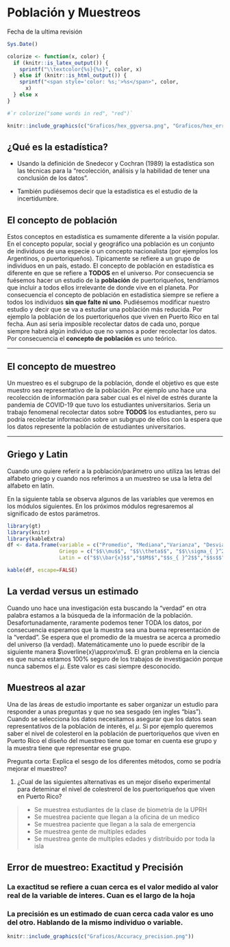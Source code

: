 # Población y Muestreos



Fecha de la ultima revisión
```r

Sys.Date()
```

```r
colorize <- function(x, color) {
  if (knitr::is_latex_output()) {
    sprintf("\\textcolor{%s}{%s}", color, x)
  } else if (knitr::is_html_output()) {
    sprintf("<span style='color: %s;'>%s</span>", color, 
      x)
  } else x
}

#`r colorize("some words in red", "red")`
```

```r
knitr::include_graphics(c("Graficos/hex_ggversa.png", "Graficos/hex_error.png"))
```



## ¿Qué es la estadística?

- Usando la definición de Snedecor y Cochran (1989) la estadística  son las técnicas para la "recolección, análisis y la habilidad de tener una conclusión de los datos".  

- También pudiésemos decir que la estadística es el estudio de la incertidumbre.  


## El concepto de población

Estos conceptos en estadística es sumamente diferente a la visión popular. En el concepto popular, social y geográfico una población es un conjunto de individuos de una especie o un concepto nacionalista (por ejemplos los Argentinos, o puertoriqueños). Típicamente se refiere a un grupo de individuos en un país, estado.  El concepto de población en estadística es diferente en que se refiere a **TODOS** en el universo.   Por consecuencia se fuésemos hacer un estudio de la **población** de puertoriqueños, tendríamos que incluir a todos ellos irrelevante de donde vive en el planeta.  Por consecuencia el concepto de población en estadística siempre se refiere a todos los individuos **sin que falte ni uno**.  Pudiésemos modificar nuestro estudio y decir que se va a estudiar una población más reducida. Por ejemplo la población de los puertoriqueños que viven en Puerto Rico en tal fecha.   Aun así seria imposible recolectar datos de cada uno, porque siempre habrá algún individuo que no vamos a poder recolectar los datos.  Por consecuencia el **concepto de población** es uno teórico.  

***
## El concepto de muestreo

Un muestreo es el subgrupo de la población, donde el objetivo es que este muestro sea representativo de la población.  Por ejemplo uno hace una recolección de información para saber cual es el nivel de estrés durante la pandemia de COVID-19 que tuvo los estudiantes universitarios. Seria un trabajo fenomenal recolectar datos sobre **TODOS** los estudiantes, pero su podría recolectar información sobre un subgrupo de ellos con la espera que los datos represente la población de estudiantes universitarios. 


***

## Griego y Latin 

Cuando uno quiere referir a la población/parámetro uno utiliza las letras del alfabeto griego y cuando nos referimos a un muestreo se usa la letra del alfabeto en latín.  

En la siguiente tabla se observa algunos de las variables que veremos en los módulos siguientes. En los próximos módulos regresaremos al significado de estos parámetros. 


```r
library(gt)
library(knitr)
library(kableExtra)
df <- data.frame(variable = c("Promedio", "Mediana","Varianza", "Desviación Estandar", "Proporción"),
                 Griego = c("$$\\mu$$", "$$\\theta$$", "$$\\sigma_{ }^2$$","$$\\sigma$$", "$$p$$"),
                 Latin = c("$$\\bar{x}$$","$$M$$","$$s_{ }^2$$","$$s$$" ,"$$\\hat{p}$$"))

kable(df, escape=FALSE)

```

## La verdad versus un estimado

Cuando uno hace una investigación esta buscando la "verdad" en otra palabra estamos a la búsqueda de la información de la población. Desafortunadamente, raramente podemos tener TODA los datos, por consecuencia esperamos que la muestra sea una buena representación de la "verdad". Se espera que el promedio de la muestra se acerca a promedio del universo (la verdad). Matemáticamente uno lo puede escribir de la siguiente manera  $\overline{x}\approx\mu$. El gran problema en la ciencia es que nunca estamos 100% seguro de los trabajos de investigación porque nunca sabemos el $\mu$.  Este valor es casi siempre desconocido.  



## Muestreos al azar

Una de las áreas de estudio importante es saber organizar un estudio para responder a unas preguntas y que no sea sesgado (en ingles "bias"). Cuando se selecciona los datos necesitamos asegurar que los datos sean representativos de la población de interés, el $\mu$.   Si por ejemplo queremos saber el nivel de colesterol en la población de puertoriqueños que viven en Puerto Rico el diseño del muestreo tiene que tomar en cuenta ese grupo y la muestra tiene que representar ese grupo.  


Pregunta corta:  Explica el sesgo de los diferentes métodos, como se podría mejorar el muestreo?


 1.  ¿Cual de las siguientes alternativas es un mejor diseño experimental para deteminar el nivel de colestrerol de los puertoriqueños que viven en Puerto Rico?

>  + Se muestrea estudiantes de la clase de biometría de la UPRH
>  + Se muestrea paciente que llegan a la oficina de un medico
>  + Se muestrea paciente que llegan a la sala de emergencia
>  + Se muestrea gente de multiples edades
>  + Se muestrea gente de multiples edades y distribuido por toda la isla
>
    
## Error de muestreo: Exactitud y Precisión

### La exactitud se refiere a cuan cerca es el valor medido al valor real de la variable de interes.  Cuan es el largo de la hoja 

### La precisión es un estimado de cuan cerca cada valor es uno del otro.  Hablando de la mismo individuo o variable.


```r
knitr::include_graphics(c("Graficos/Accuracy_precision.png"))
```